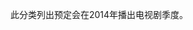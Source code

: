 此分类列出预定会在2014年播出电视剧季度。
{{Portal|电视剧|Television icon.png}}
<!--{{Category TOC|numerals=no}}-->
{{Year by category
|subcat=2014年電視劇集
|m=2
|c=0
|d=1
|y=4
|cat=播出的电视剧季度
|sortkey=季度
|parent=每年电视剧季度
}}